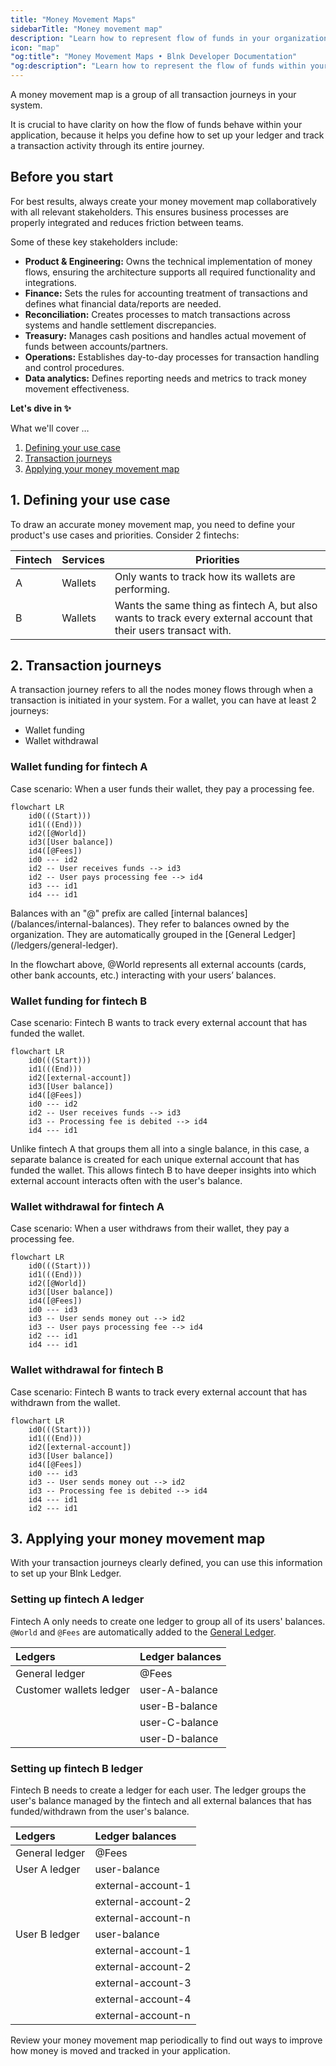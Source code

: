 ```yaml
---
title: "Money Movement Maps"
sidebarTitle: "Money movement map"
description: "Learn how to represent flow of funds in your organization."
icon: "map"
"og:title": "Money Movement Maps • Blnk Developer Documentation"
"og:description": "Learn how to represent the flow of funds within your fintech application."
---
```



A money movement map is a group of all <Tooltip tip="How money moves between balances from initiation to its final destination.">transaction journeys</Tooltip> in your system. 

It is crucial to have clarity on how the flow of funds behave within your application, because it helps you define how to set up your ledger and track a <Tooltip tip="Any action that triggers a transaction in your system">transaction activity</Tooltip> through its entire journey.

## Before you start

<Tip>For best results, always create your money movement map collaboratively with all relevant stakeholders. This ensures business processes are properly integrated and reduces friction between teams.</Tip>

Some of these key stakeholders include:

- **Product & Engineering:** Owns the technical implementation of money flows, ensuring the architecture supports all required functionality and integrations.
- **Finance:** Sets the rules for accounting treatment of transactions and defines what financial data/reports are needed.
- **Reconciliation:** Creates processes to match transactions across systems and handle settlement discrepancies.
- **Treasury:** Manages cash positions and handles actual movement of funds between accounts/partners.
- **Operations:** Establishes day-to-day processes for transaction handling and control procedures.
- **Data analytics:** Defines reporting needs and metrics to track money movement effectiveness.

**Let's dive in ✨**

What we'll cover …

1. [Defining your use case](#1-defining-your-use-case)
2. [Transaction journeys](#2-transaction-journeys)
3. [Applying your money movement map](#3-applying-your-money-movement-map)

## 1. Defining your use case

To draw an accurate money movement map, you need to define your product's use cases and priorities. Consider 2 fintechs:

| Fintech | Services | Priorities |
| --- | --- | --- |
| A | Wallets | Only wants to track how its wallets are performing. |
| B | Wallets | Wants the same thing as fintech A, but also wants to track every external account that their users transact with. |

## 2. Transaction journeys

A transaction journey refers to all the nodes money flows through when a transaction is initiated in your system. For a wallet, you can have at least 2 journeys:

- Wallet funding
- Wallet withdrawal

### Wallet funding for fintech A

Case scenario: When a user funds their wallet, they pay a processing fee.

```mermaid
flowchart LR
    id0(((Start)))
    id1(((End)))
    id2([@World])
    id3([User balance])
    id4([@Fees])
    id0 --- id2
    id2 -- User receives funds --> id3
    id2 -- User pays processing fee --> id4
    id3 --- id1
    id4 --- id1
```

<Info>
    Balances with an "@" prefix are called [internal balances](/balances/internal-balances). They refer to balances owned by the organization. They are automatically grouped in the [General Ledger](/ledgers/general-ledger).
</Info>

In the flowchart above, @World represents all external accounts (cards, other bank accounts, etc.) interacting with your users’ balances.

### Wallet funding for fintech B

Case scenario: Fintech B wants to track every external account that has funded the wallet.

```mermaid
flowchart LR
    id0(((Start)))
    id1(((End)))
    id2([external-account])
    id3([User balance])
    id4([@Fees])
    id0 --- id2
    id2 -- User receives funds --> id3
    id3 -- Processing fee is debited --> id4
    id4 --- id1
```

Unlike fintech A that groups them all into a single balance, in this case, a separate balance is created for each unique external account that has funded the wallet. This allows fintech B to have deeper insights into which external account interacts often with the user's balance.

### Wallet withdrawal for fintech A

Case scenario: When a user withdraws from their wallet, they pay a processing fee.

```mermaid
flowchart LR
    id0(((Start)))
    id1(((End)))
    id2([@World])
    id3([User balance])
    id4([@Fees])
    id0 --- id3
    id3 -- User sends money out --> id2
    id3 -- User pays processing fee --> id4
    id2 --- id1
    id4 --- id1
```

### Wallet withdrawal for fintech B

Case scenario: Fintech B wants to track every external account that has withdrawn from the wallet.

```mermaid
flowchart LR
    id0(((Start)))
    id1(((End)))
    id2([external-account])
    id3([User balance])
    id4([@Fees])
    id0 --- id3
    id3 -- User sends money out --> id2
    id3 -- Processing fee is debited --> id4
    id4 --- id1
    id2 --- id1
```

## 3. Applying your money movement map

With your transaction journeys clearly defined, you can use this information to set up your Blnk Ledger.

### Setting up fintech A ledger

Fintech A only needs to create one ledger to group all of its users' balances. `@World` and `@Fees` are automatically added to the [General Ledger](/ledgers/general-ledger).

| Ledgers | Ledger balances |
| :--- | :--- |
| General ledger | @Fees | 
| Customer wallets ledger | user-A-balance |
| | user-B-balance |
| | user-C-balance |
| | user-D-balance |

### Setting up fintech B ledger

Fintech B needs to create a ledger for each user. The ledger groups the user's balance managed by the fintech and all external balances that has funded/withdrawn from the user's balance. 

| Ledgers | Ledger balances |
| :--- | :--- |
| General ledger | @Fees | 
| User A ledger | user-balance |
|  | external-account-1 |
|  | external-account-2 |
|  | external-account-n |
| User B ledger | user-balance |
|  | external-account-1 |
|  | external-account-2 |
|  | external-account-3 |
|  | external-account-4 |
|  | external-account-n |

<Tip>
    Review your money movement map periodically to find out ways to improve how money is moved and tracked in your application.
</Tip>

<NeedHelp />